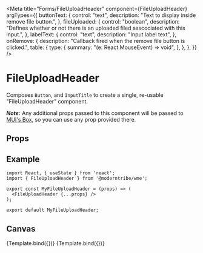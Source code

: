 
<Meta
  title="Forms/FileUploadHeader"
  component={FileUploadHeader}
  argTypes={{
    buttonText: {
      control: "text",
      description: "Text to display inside remove file button.",
    },
    fileUploaded: {
      control: "boolean",
      description:
        "Defines whether or not there is an uploaded filed asscociated with this input.",
    },
    labelText: {
      control: "text",
      description: "Input label text",
    },
    onRemove: {
      description: "Callback fired when the remove file button is clicked.",
      table: {
        type: {
          summary: "(e: React.MouseEvent<HTMLButtonElement>) => void",
        },
      },
    },
  }}
/>


# FileUploadHeader

Composes `Button`, and `InputTitle` to create a single, re-usable "FileUploadHeader" component.

**_Note:_** Any additional props passed to this component will be passed to <a href="https://mui.com/material-ui/api/box/" target="_blank">MUI's Box</a>, so you can use any prop provided there.

## Props

<ArgsTable story="." />

## Example

```
import React, { useState } from 'react';
import { FileUploadHeader } from '@moderntribe/wme';

export const MyFileUploadHeader = (props) => (
  <FileUploadHeader {...props} />
);

export default MyFileUploadHeader;
```

## Canvas

<Canvas>
  <Story
    name="Base"
    args={{
      labelText: "Upload File",
    }}
  >
    {Template.bind({})}
  </Story>
  <Story
    name="Uploaded"
    args={{
      buttonText: "Delete",
      labelText: "Upload File",
      fileUploaded: true,
      sx: {
        maxWidth: 300
      }
    }}
  >
    {Template.bind({})}
  </Story>
</Canvas>
